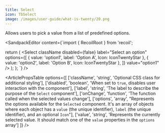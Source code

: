 ```yaml
---
title: Select
icon: TbSelect
image: /images/user-guide/what-is-twenty/20.png
---
```


Allows users to pick a value from a list of predefined options. 

<ArticleTabs label1="Usage" label2="Props">
<ArticleTab>

<SandpackEditor content={`import { RecoilRoot } from 'recoil';



  return (
    <RecoilRoot>
      <Select
        className
        disabled={false}
        label="Select an option"
        options={[
          { value: 'option1', label: 'Option A', Icon: IconTwentyStar },
          { value: 'option2', label: 'Option B', Icon: IconTwentyStar },
        ]}
        value="option1"
      />
    </RecoilRoot>
  );
};
`} />

</ArticleTab>
<ArticleTab>

<ArticlePropsTable options={[
  ['className', 'string', 'Optional CSS class for additional styling'],
  ['disabled', 'boolean', 'When set to `true`, disables user interaction with the component'],
  ['label', 'string', 'The label to describe the purpose of the `Select` component'],
  ['onChange', 'function', 'The function called when the selected values change'],
  ['options', 'array', "Represents the options available for the `Selected` component. It's an array of objects where each object has a `value` (the unique identifier), `label` (the unique identifier), and an optional `Icon`"],
  ['value', 'string', 'Represents the currently selected value. It should match one of the `value` properties in the `options` array']
]} />


</ArticleTab>
</ArticleTabs>

<ArticleEditContent></ArticleEditContent>
